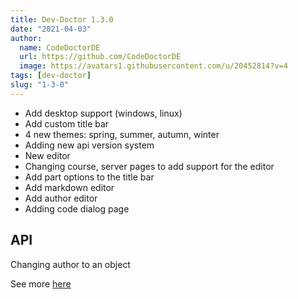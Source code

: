 ```yaml
---
title: Dev-Doctor 1.3.0
date: "2021-04-03"
author:
  name: CodeDoctorDE
  url: https://github.com/CodeDoctorDE
  image: https://avatars1.githubusercontent.com/u/20452814?v=4
tags: [dev-doctor]
slug: "1-3-0"
---
```


- Add desktop support (windows, linux)
- Add custom title bar
- 4 new themes: spring, summer, autumn, winter
- Adding new api version system
- New editor
- Changing course, server pages to add support for the editor
- Add part options to the title bar
- Add markdown editor
- Add author editor
- Adding code dialog page

## API

Changing author to an object

See more [here](https://github.com/LinwoodCloud/dev_doctor/releases/tag/v1.3.0)
